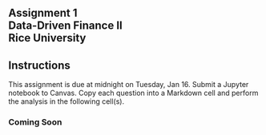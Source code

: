 ## Assignment 1<br>Data-Driven Finance II<br>Rice University



::: {.callout-note appearance="minimal"}
## Instructions 

This assignment is due at midnight on Tuesday, Jan 16.  Submit a Jupyter notebook to Canvas. Copy each question into a Markdown cell and perform the analysis in the following cell(s). 
:::

### Coming Soon
